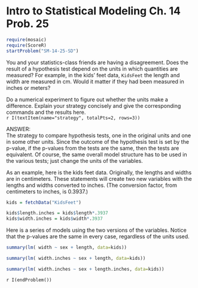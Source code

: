 Intro to Statistical Modeling Ch. 14 Prob. 25
========================================================
```r
require(mosaic)
require(ScoreR)
startProblem("SM-14-25-SD")
```
You and your statistics-class friends are having a disagreement.  Does the result of a hypothesis test depend on the units in which quantities are measured?  For example, in the kids' feet data, `KidsFeet` the length and width are measured in cm.  Would it matter if they had been measured in inches or meters?

Do a numerical experiment to figure out whether the units make a difference.  Explain your strategy concisely and give the corresponding commands and the results here.      
`r I(textItem(name="strategy", totalPts=2, rows=3))`

<aside>
ANSWER:    
The strategy to compare hypothesis tests, one in the original units and one in some other units.  Since the outcome of the hypothesis test is set by the p-value, if the p-values from the tests are the same, then the tests are equivalent.  Of course, the same overall model structure has to be used in the various tests; just change the units of the variables.

As an example, here is the kids feet data.  Originally, the lengths and widths are in centimeters.  These statements will create two new variables with the lengths and widths converted to inches.  (The conversion factor, from centimeters to inches, is 0.3937.)
```r
kids = fetchData("KidsFeet")
```

```r
kids$length.inches = kids$length*.3937
kids$width.inches = kids$width*.3937
```


Here is a series of models using the two versions of the variables.  Notice that the p-values are the same in every case, regardless of the units used.

```r
summary(lm( width ~ sex + length, data=kids))
```

```r
summary(lm( width.inches ~ sex + length, data=kids))
```

```r
summary(lm( width.inches ~ sex + length.inches, data=kids))
```
</aside>

`r I(endProblem())`
